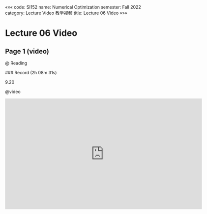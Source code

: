 «««
code: SI152
name: Numerical Optimization
semester: Fall 2022
category: Lecture Video 教学视频
title: Lecture 06 Video
»»»

# Lecture 06 Video

## Page 1 (video)

@ Reading

<div class="markdown-body">
### Record (2h 08m 31s)

9.20
</div>

@video

<iframe src="https://sbbrisk.com/e/jyuyzlmnj7xy.html" frameborder=0 marginwidth=0 marginheight=0 scrolling=no width=640 height=360 allowfullscreen></iframe>
